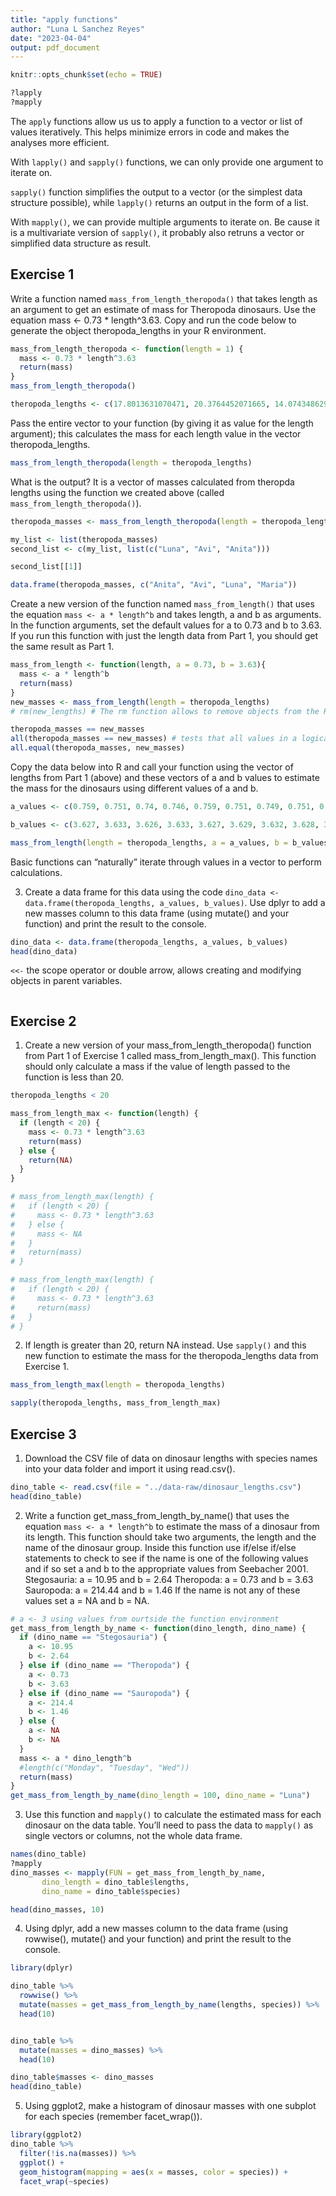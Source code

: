 ```yaml
---
title: "apply functions"
author: "Luna L Sanchez Reyes"
date: "2023-04-04"
output: pdf_document
---
```


```r
knitr::opts_chunk$set(echo = TRUE)
```

```r
?lapply
?mapply
```

The `apply` functions allow us us to apply a function to a vector or list of values iteratively.
This helps minimize errors in code and makes the analyses more efficient.

With `lapply()` and `sapply()` functions, we can only provide one argument to iterate on.

`sapply()` function simplifies the output to a vector (or the simplest data structure possible), while `lapply()` returns an output in the form of a list.

With `mapply()`, we can provide multiple arguments to iterate on.
Be cause it is a multivariate version of `sapply()`, it probably also retruns a vector or simplified data structure as result.

## Exercise 1

Write a function named `mass_from_length_theropoda()` that takes length as an argument to get an estimate of mass for Theropoda dinosaurs. Use the equation mass <- 0.73 * length^3.63. Copy and run the code below to generate the object theropoda_lengths in your R environment. 

```r
mass_from_length_theropoda <- function(length = 1) {
  mass <- 0.73 * length^3.63
  return(mass)
}
mass_from_length_theropoda()
```


```r
theropoda_lengths <- c(17.8013631070471, 20.3764452071665, 14.0743486294308, 25.65782386974, 26.0952008049675, 20.3111541103134, 17.5663244372533, 11.2563431277577, 20.081903202614, 18.6071626441984, 18.0991894513166, 23.0659685685892, 20.5798853467837, 25.6179254233558, 24.3714331573996, 26.2847248252537, 25.4753783544473, 20.4642089867304, 16.0738256364701, 20.3494171706583, 19.854399305869, 17.7889814608919, 14.8016421998303, 19.6840911485379, 19.4685885050906, 24.4807784966691, 13.3359960054899, 21.5065994598917, 18.4640304608411, 19.5861532398676, 27.084751999756, 18.9609366301798, 22.4829168046521, 11.7325716149514, 18.3758846100456, 15.537504851634, 13.4848751773738, 7.68561192214935, 25.5963348603783, 16.588285389794)
```

Pass the entire vector to your function (by giving it as value for the length argument); this calculates the mass for each length value in the vector theropoda_lengths.

```r
mass_from_length_theropoda(length = theropoda_lengths)
```
What is the output? It is a vector of masses calculated from theropda lengths using the function we created above (called `mass_from_length_theropoda()`).

```r
theropoda_masses <- mass_from_length_theropoda(length = theropoda_lengths)

my_list <- list(theropoda_masses)
second_list <- c(my_list, list(c("Luna", "Avi", "Anita")))

second_list[[1]]

data.frame(theropoda_masses, c("Anita", "Avi", "Luna", "Maria"))
```


Create a new version of the function named `mass_from_length()` that uses the equation `mass <- a * length^b` and takes length, a and b as arguments. In the function arguments, set the default values for a to 0.73 and b to 3.63. If you run this function with just the length data from Part 1, you should get the same result as Part 1. 

```r
mass_from_length <- function(length, a = 0.73, b = 3.63){
  mass <- a * length^b
  return(mass)
}
new_masses <- mass_from_length(length = theropoda_lengths)
# rm(new_lengths) # The rm function allows to remove objects from the R environment

theropoda_masses == new_masses
all(theropoda_masses == new_masses) # tests that all values in a logical vector are equal tot TRUE
all.equal(theropoda_masses, new_masses)
```

Copy the data below into R and call your function using the vector of lengths from Part 1 (above) and these vectors of a and b values to estimate the mass for the dinosaurs using different values of a and b.
```r
a_values <- c(0.759, 0.751, 0.74, 0.746, 0.759, 0.751, 0.749, 0.751, 0.738, 0.768, 0.736, 0.749, 0.746, 0.744, 0.749, 0.751, 0.744, 0.754, 0.774, 0.751, 0.763, 0.749, 0.741, 0.754, 0.746, 0.755, 0.764, 0.758, 0.76, 0.748, 0.745, 0.756, 0.739, 0.733, 0.757, 0.747, 0.741, 0.752, 0.752, 0.748)

b_values <- c(3.627, 3.633, 3.626, 3.633, 3.627, 3.629, 3.632, 3.628, 3.633, 3.627, 3.621, 3.63, 3.631, 3.632, 3.628, 3.626, 3.639, 3.626, 3.635, 3.629, 3.642, 3.632, 3.633, 3.629, 3.62, 3.619, 3.638, 3.627, 3.621, 3.628, 3.628, 3.635, 3.624, 3.621, 3.621, 3.632, 3.627, 3.624, 3.634, 3.621)
```

```r
mass_from_length(length = theropoda_lengths, a = a_values, b = b_values)
```

Basic functions can "naturally" iterate through values in a vector to perform calculations.

3. Create a data frame for this data using the code `dino_data <- data.frame(theropoda_lengths, a_values, b_values)`. Use dplyr to add a new masses column to this data frame (using mutate() and your function) and print the result to the console.

```r
dino_data <- data.frame(theropoda_lengths, a_values, b_values)
head(dino_data)
```
`<<-` the scope operator or double arrow, allows creating and modifying objects in parent variables.

```r

```


## Exercise 2

1. Create a new version of your mass_from_length_theropoda() function from Part 1 of Exercise 1 called mass_from_length_max().
This function should only calculate a mass if the value of length passed to the function is less than 20.

```r

theropoda_lengths < 20

mass_from_length_max <- function(length) {
  if (length < 20) {
    mass <- 0.73 * length^3.63
    return(mass)
  } else {
    return(NA)
  }
}

# mass_from_length_max(length) {
#   if (length < 20) {
#     mass <- 0.73 * length^3.63
#   } else {
#     mass <- NA
#   }
#   return(mass)
# }

# mass_from_length_max(length) {
#   if (length < 20) {
#     mass <- 0.73 * length^3.63
#     return(mass)
#   }
# }
```


2. If length is greater than 20, return NA instead.
Use `sapply()` and this new function to estimate the mass for the theropoda_lengths data from Exercise 1.

```r
mass_from_length_max(length = theropoda_lengths)
```

```r
sapply(theropoda_lengths, mass_from_length_max)
```


## Exercise 3

1. Download the CSV file of data on dinosaur lengths with species names into your data folder and import it using read.csv().

```r
dino_table <- read.csv(file = "../data-raw/dinosaur_lengths.csv") 
head(dino_table)
```

2. Write a function get_mass_from_length_by_name() that uses the equation 
`mass <- a * length^b` to estimate the mass of a dinosaur from its length. This function should take two arguments, the length and the name of the dinosaur group. Inside this function use if/else if/else statements to check to see if the name is one of the following values and if so set a and b to the appropriate values from Seebacher 2001.
Stegosauria: a = 10.95 and b = 2.64
Theropoda: a = 0.73 and b = 3.63
Sauropoda: a = 214.44 and b = 1.46
If the name is not any of these values set a = NA and b = NA.

```r
# a <- 3 using values from ourtside the function environment
get_mass_from_length_by_name <- function(dino_length, dino_name) {
  if (dino_name == "Stegosauria") {
    a <- 10.95
    b <- 2.64
  } else if (dino_name == "Theropoda") {
    a <- 0.73
    b <- 3.63
  } else if (dino_name == "Sauropoda") {
    a <- 214.4
    b <- 1.46
  } else {
    a <- NA
    b <- NA
  }
  mass <- a * dino_length^b
  #length(c("Monday", "Tuesday", "Wed"))
  return(mass)
}
get_mass_from_length_by_name(dino_length = 100, dino_name = "Luna")
```


3. Use this function and `mapply()` to calculate the estimated mass for each dinosaur on the data table. You’ll need to pass the data to `mapply()` as single vectors or columns, not the whole data frame.

```r
names(dino_table)
?mapply
dino_masses <- mapply(FUN = get_mass_from_length_by_name, 
       dino_length = dino_table$lengths,
       dino_name = dino_table$species)

head(dino_masses, 10)
```


4. Using dplyr, add a new masses column to the data frame (using rowwise(), mutate() and your function) and print the result to the console.

```r
library(dplyr)

dino_table %>%
  rowwise() %>%
  mutate(masses = get_mass_from_length_by_name(lengths, species)) %>% 
  head(10)


dino_table %>% 
  mutate(masses = dino_masses) %>% 
  head(10)

dino_table$masses <- dino_masses
head(dino_table)
```


5. Using ggplot2, make a histogram of dinosaur masses with one subplot for each species (remember facet_wrap()).

```r
library(ggplot2)
dino_table %>% 
  filter(!is.na(masses)) %>% 
  ggplot() +
  geom_histogram(mapping = aes(x = masses, color = species)) +
  facet_wrap(~species)
```

